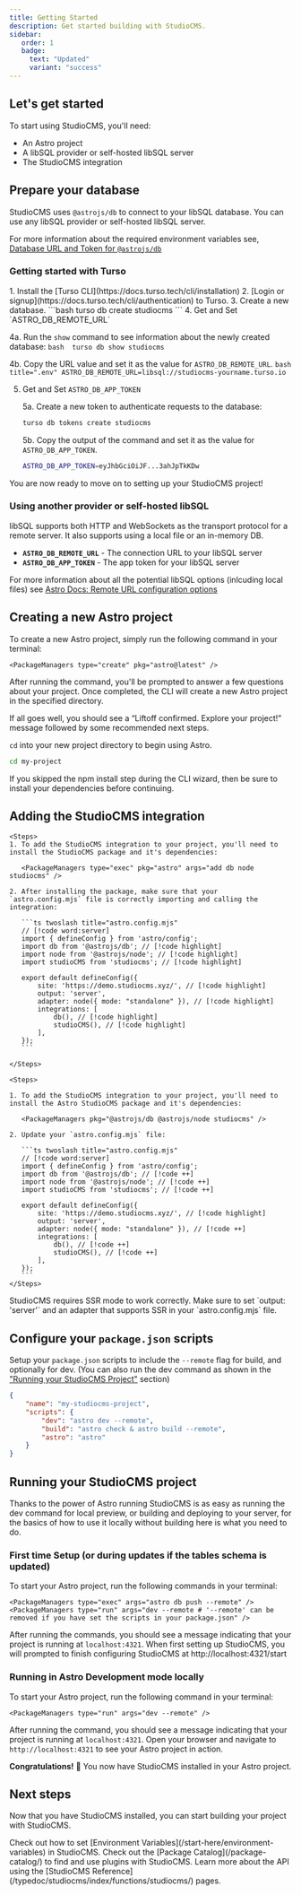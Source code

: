 ```yaml
---
title: Getting Started
description: Get started building with StudioCMS.
sidebar:
   order: 1
   badge:
     text: "Updated"
     variant: "success"
---
```



## Let's get started

To start using StudioCMS, you'll need:

- An Astro project
- A libSQL provider or self-hosted libSQL server
- The StudioCMS integration

## Prepare your database

StudioCMS uses `@astrojs/db` to connect to your libSQL database. You can use any libSQL provider or self-hosted libSQL server.

<ReadMore>For more information about the required environment variables see, [Database URL and Token for `@astrojs/db`](/start-here/environment-variables/#database-url-and-token-for-astrojsdb)</ReadMore>

### Getting started with Turso

<Steps>
1. Install the [Turso CLI](https://docs.turso.tech/cli/installation)
2. [Login or signup](https://docs.turso.tech/cli/authentication) to Turso.
3. Create a new database.
   ```bash
   turso db create studiocms
   ```
4. Get and Set `ASTRO_DB_REMOTE_URL`

   4a. Run the `show` command to see information about the newly created database:
      ```bash 
      turso db show studiocms
      ```

   4b. Copy the URL value and set it as the value for `ASTRO_DB_REMOTE_URL`.
      ```bash title=".env"
      ASTRO_DB_REMOTE_URL=libsql://studiocms-yourname.turso.io
      ```

5. Get and Set `ASTRO_DB_APP_TOKEN`

   5a. Create a new token to authenticate requests to the database:
      ```bash
      turso db tokens create studiocms
      ```

   5b. Copy the output of the command and set it as the value for `ASTRO_DB_APP_TOKEN`.
      ```bash title=".env"
      ASTRO_DB_APP_TOKEN=eyJhbGciOiJF...3ahJpTkKDw
      ```

</Steps>

You are now ready to move on to setting up your StudioCMS project!

### Using another provider or self-hosted libSQL

libSQL supports both HTTP and WebSockets as the transport protocol for a remote server. It also supports using a local file or an in-memory DB. 

- **`ASTRO_DB_REMOTE_URL`** - The connection URL to your libSQL server
- **`ASTRO_DB_APP_TOKEN`** - The app token for your libSQL server

<ReadMore>For more information about all the potential libSQL options (inlcuding local files) see [Astro Docs: Remote URL configuration options](https://docs.astro.build/en/guides/astro-db/#remote-url-configuration-options)</ReadMore>
## Creating a new Astro project

To create a new Astro project, simply run the following command in your terminal:

    <PackageManagers type="create" pkg="astro@latest" />

After running the command, you'll be prompted to answer a few questions about your project. Once completed, the CLI will create a new Astro project in the specified directory.

If all goes well, you should see a “Liftoff confirmed. Explore your project!” message followed by some recommended next steps.

`cd` into your new project directory to begin using Astro. 

```bash
cd my-project
```

If you skipped the npm install step during the CLI wizard, then be sure to install your dependencies before continuing.

## Adding the StudioCMS integration

<Tabs syncKey='install-method'>

<TabItem label="Astro Method" icon='astro'>

    <Steps>
    1. To add the StudioCMS integration to your project, you'll need to install the StudioCMS package and it's dependencies:

       <PackageManagers type="exec" pkg="astro" args="add db node studiocms" />

    2. After installing the package, make sure that your `astro.config.mjs` file is correctly importing and calling the integration:

       ```ts twoslash title="astro.config.mjs"
       // [!code word:server]
       import { defineConfig } from 'astro/config';
       import db from '@astrojs/db'; // [!code highlight]
       import node from '@astrojs/node'; // [!code highlight]
       import studioCMS from 'studiocms'; // [!code highlight]

       export default defineConfig({
           site: 'https://demo.studiocms.xyz/', // [!code highlight]
           output: 'server',
           adapter: node({ mode: "standalone" }), // [!code highlight]
           integrations: [
               db(), // [!code highlight]
               studioCMS(), // [!code highlight]
           ],
       });
       ```

    </Steps>

</TabItem>

<TabItem label="Manual Method" icon='seti:powershell'>

    <Steps>

    1. To add the StudioCMS integration to your project, you'll need to install the Astro StudioCMS package and it's dependencies:

       <PackageManagers pkg="@astrojs/db @astrojs/node studiocms" />

    2. Update your `astro.config.mjs` file:

       ```ts twoslash title="astro.config.mjs" 
       // [!code word:server]
       import { defineConfig } from 'astro/config';
       import db from '@astrojs/db'; // [!code ++]
       import node from '@astrojs/node'; // [!code ++]
       import studioCMS from 'studiocms'; // [!code ++]

       export default defineConfig({
           site: 'https://demo.studiocms.xyz/', // [!code highlight]
           output: 'server', 
           adapter: node({ mode: "standalone" }), // [!code ++]
           integrations: [
               db(), // [!code ++]
               studioCMS(), // [!code ++]
           ],
       });
       ```
    </Steps>

</TabItem>

</Tabs>


<Aside type="note" title="SSR Only">
StudioCMS requires SSR mode to work correctly. Make sure to set `output: 'server'` and an adapter that supports SSR in your `astro.config.mjs` file.
</Aside>

## Configure your `package.json` scripts

Setup your `package.json` scripts to include the `--remote` flag for build, and optionally for dev. (You can also run the dev command as shown in the ["Running your StudioCMS Project"](#running-your-studiocms-project) section)

```json /--remote/ title="package.json"
{
    "name": "my-studiocms-project",
    "scripts": {
        "dev": "astro dev --remote",
        "build": "astro check & astro build --remote",
        "astro": "astro"
    }
}
```

## Running your StudioCMS project

Thanks to the power of Astro running StudioCMS is as easy as running the dev command for local preview, or building and deploying to your server, for the basics of how to use it locally without building here is what you need to do.

### First time Setup (or during updates if the tables schema is updated)

To start your Astro project, run the following commands in your terminal:

    <PackageManagers type="exec" args="astro db push --remote" />
    <PackageManagers type="run" args="dev --remote # '--remote' can be removed if you have set the scripts in your package.json" />

After running the commands, you should see a message indicating that your project is running at `localhost:4321`. When first setting up StudioCMS, you will prompted to finish configuring StudioCMS at http://localhost:4321/start

### Running in Astro Development mode locally

To start your Astro project, run the following command in your terminal:

    <PackageManagers type="run" args="dev --remote" />

After running the command, you should see a message indicating that your project is running at `localhost:4321`. Open your browser and navigate to `http://localhost:4321` to see your Astro project in action.

**Congratulations!** 🥳 You now have StudioCMS installed in your Astro project.

## Next steps

Now that you have StudioCMS installed, you can start building your project with StudioCMS.

<ReadMore>
Check out how to set [Environment Variables](/start-here/environment-variables) in StudioCMS.
</ReadMore>

<ReadMore>
Check out the [Package Catalog](/package-catalog/) to find and use plugins with StudioCMS.
</ReadMore>

<ReadMore>
Learn more about the API using the [StudioCMS Reference](/typedoc/studiocms/index/functions/studiocms/) pages.
</ReadMore>

